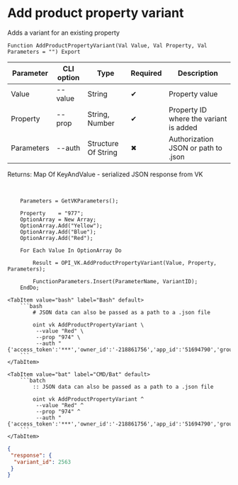 ﻿---
sidebar_position: 5
---


# Add product property variant
 Adds a variant for an existing property



`Function AddProductPropertyVariant(Val Value, Val Property, Val Parameters = "") Export`

  | Parameter | CLI option | Type | Required | Description |
  |-|-|-|-|-|
  | Value | --value | String | &#x2714; | Property value |
  | Property | --prop | String, Number | &#x2714; | Property ID where the variant is added |
  | Parameters | --auth | Structure Of String | &#x2716; | Authorization JSON or path to .json |

  
  Returns:  Map Of KeyAndValue - serialized JSON response from VK

<br/>




```bsl title="1C:Enterprise/OneScript code example"
    Parameters = GetVKParameters();

    Property    = "977";
    OptionArray = New Array;
    OptionArray.Add("Yellow");
    OptionArray.Add("Blue");
    OptionArray.Add("Red");

    For Each Value In OptionArray Do

        Result = OPI_VK.AddProductPropertyVariant(Value, Property, Parameters);

        FunctionParameters.Insert(ParameterName, VariantID);
    EndDo;
```
 

 <Tabs>
  
    <TabItem value="bash" label="Bash" default>
        ```bash
            # JSON data can also be passed as a path to a .json file
            
            oint vk AddProductPropertyVariant \
             --value "Red" \
             --prop "974" \
             --auth "{'access_token':'***','owner_id':'-218861756','app_id':'51694790','group_id':'218861756'}"
        ```
    </TabItem>
  
    <TabItem value="bat" label="CMD/Bat" default>
        ```batch
            :: JSON data can also be passed as a path to a .json file
            
            oint vk AddProductPropertyVariant ^
             --value "Red" ^
             --prop "974" ^
             --auth "{'access_token':'***','owner_id':'-218861756','app_id':'51694790','group_id':'218861756'}"
        ```
    </TabItem>
</Tabs>


```json title="Result"
{
 "response": {
  "variant_id": 2563
 }
}
```
